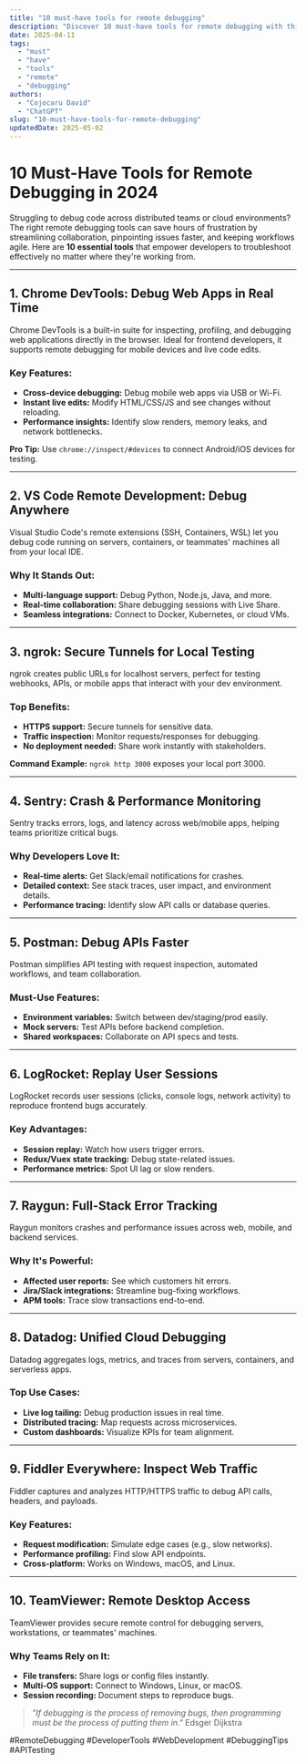 ```yaml
---
title: "10 must-have tools for remote debugging"
description: "Discover 10 must-have tools for remote debugging with this in-depth guide, providing actionable insights and practical tips to boost your knowledge and results."
date: 2025-04-11
tags:
  - "must"
  - "have"
  - "tools"
  - "remote"
  - "debugging"
authors:
  - "Cojocaru David"
  - "ChatGPT"
slug: "10-must-have-tools-for-remote-debugging"
updatedDate: 2025-05-02
---
```


# 10 Must-Have Tools for Remote Debugging in 2024  

Struggling to debug code across distributed teams or cloud environments? The right remote debugging tools can save hours of frustration by streamlining collaboration, pinpointing issues faster, and keeping workflows agile. Here are **10 essential tools** that empower developers to troubleshoot effectively no matter where they're working from.  

---  

## 1. Chrome DevTools: Debug Web Apps in Real Time  

Chrome DevTools is a built-in suite for inspecting, profiling, and debugging web applications directly in the browser. Ideal for frontend developers, it supports remote debugging for mobile devices and live code edits.  

### Key Features:  
- **Cross-device debugging:** Debug mobile web apps via USB or Wi-Fi.  
- **Instant live edits:** Modify HTML/CSS/JS and see changes without reloading.  
- **Performance insights:** Identify slow renders, memory leaks, and network bottlenecks.  

**Pro Tip:** Use `chrome://inspect/#devices` to connect Android/iOS devices for testing.  

---  

## 2. VS Code Remote Development: Debug Anywhere  

Visual Studio Code's remote extensions (SSH, Containers, WSL) let you debug code running on servers, containers, or teammates' machines all from your local IDE.  

### Why It Stands Out:  
- **Multi-language support:** Debug Python, Node.js, Java, and more.  
- **Real-time collaboration:** Share debugging sessions with Live Share.  
- **Seamless integrations:** Connect to Docker, Kubernetes, or cloud VMs.  

---  

## 3. ngrok: Secure Tunnels for Local Testing  

ngrok creates public URLs for localhost servers, perfect for testing webhooks, APIs, or mobile apps that interact with your dev environment.  

### Top Benefits:  
- **HTTPS support:** Secure tunnels for sensitive data.  
- **Traffic inspection:** Monitor requests/responses for debugging.  
- **No deployment needed:** Share work instantly with stakeholders.  

**Command Example:** `ngrok http 3000` exposes your local port 3000.  

---  

## 4. Sentry: Crash & Performance Monitoring  

Sentry tracks errors, logs, and latency across web/mobile apps, helping teams prioritize critical bugs.  

### Why Developers Love It:  
- **Real-time alerts:** Get Slack/email notifications for crashes.  
- **Detailed context:** See stack traces, user impact, and environment details.  
- **Performance tracing:** Identify slow API calls or database queries.  

---  

## 5. Postman: Debug APIs Faster  

Postman simplifies API testing with request inspection, automated workflows, and team collaboration.  

### Must-Use Features:  
- **Environment variables:** Switch between dev/staging/prod easily.  
- **Mock servers:** Test APIs before backend completion.  
- **Shared workspaces:** Collaborate on API specs and tests.  

---  

## 6. LogRocket: Replay User Sessions  

LogRocket records user sessions (clicks, console logs, network activity) to reproduce frontend bugs accurately.  

### Key Advantages:  
- **Session replay:** Watch how users trigger errors.  
- **Redux/Vuex state tracking:** Debug state-related issues.  
- **Performance metrics:** Spot UI lag or slow renders.  

---  

## 7. Raygun: Full-Stack Error Tracking  

Raygun monitors crashes and performance issues across web, mobile, and backend services.  

### Why It's Powerful:  
- **Affected user reports:** See which customers hit errors.  
- **Jira/Slack integrations:** Streamline bug-fixing workflows.  
- **APM tools:** Trace slow transactions end-to-end.  

---  

## 8. Datadog: Unified Cloud Debugging  

Datadog aggregates logs, metrics, and traces from servers, containers, and serverless apps.  

### Top Use Cases:  
- **Live log tailing:** Debug production issues in real time.  
- **Distributed tracing:** Map requests across microservices.  
- **Custom dashboards:** Visualize KPIs for team alignment.  

---  

## 9. Fiddler Everywhere: Inspect Web Traffic  

Fiddler captures and analyzes HTTP/HTTPS traffic to debug API calls, headers, and payloads.  

### Key Features:  
- **Request modification:** Simulate edge cases (e.g., slow networks).  
- **Performance profiling:** Find slow API endpoints.  
- **Cross-platform:** Works on Windows, macOS, and Linux.  

---  

## 10. TeamViewer: Remote Desktop Access  

TeamViewer provides secure remote control for debugging servers, workstations, or teammates' machines.  

### Why Teams Rely on It:  
- **File transfers:** Share logs or config files instantly.  
- **Multi-OS support:** Connect to Windows, Linux, or macOS.  
- **Session recording:** Document steps to reproduce bugs.  

> _"If debugging is the process of removing bugs, then programming must be the process of putting them in."_   Edsger Dijkstra  

#RemoteDebugging #DeveloperTools #WebDevelopment #DebuggingTips #APITesting